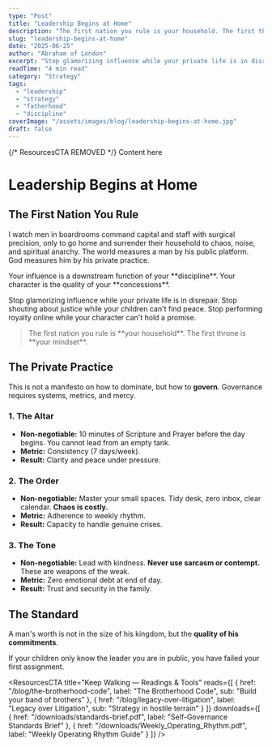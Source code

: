 ```yaml
---
type: "Post"
title: "Leadership Begins at Home"
description: "The first nation you rule is your household. The first throne is your mindset."
slug: "leadership-begins-at-home"
date: "2025-06-25"
author: "Abraham of London"
excerpt: "Stop glamorizing influence while your private life is in disrepair."
readTime: "4 min read"
category: "Strategy"
tags:
  - "leadership"
  - "strategy"
  - "fatherhood"
  - "discipline"
coverImage: "/assets/images/blog/leadership-begins-at-home.jpg"
draft: false
---
```


{/* ResourcesCTA REMOVED */}
<BrandFrame title="Legacy Tips" subtitle="Key Advice">
  Content here
</BrandFrame>

# Leadership Begins at Home

<Rule />

## The First Nation You Rule

I watch men in boardrooms command capital and staff with surgical precision, only to go home and surrender their household to chaos, noise, and spiritual anarchy. The world measures a man by his public platform. God measures him by his private practice.

<PullLine>
  Your influence is a downstream function of your **discipline**. Your character is the quality of your **concessions**.
</PullLine>

Stop glamorizing influence while your private life is in disrepair. Stop shouting about justice while your children can't find peace. Stop performing royalty online while your character can't hold a promise.

<blockquote>
The first nation you rule is **your household**. The first throne is **your mindset**.
</blockquote>

<Rule />

## The Private Practice

This is not a manifesto on how to dominate, but how to **govern**. Governance requires systems, metrics, and mercy.

### 1. The Altar

* **Non-negotiable:** 10 minutes of Scripture and Prayer before the day begins. You cannot lead from an empty tank.
* **Metric:** Consistency (7 days/week).
* **Result:** Clarity and peace under pressure.

### 2. The Order

* **Non-negotiable:** Master your small spaces. Tidy desk, zero inbox, clear calendar. **Chaos is costly.**
* **Metric:** Adherence to weekly rhythm.
* **Result:** Capacity to handle genuine crises.

### 3. The Tone

* **Non-negotiable:** Lead with kindness. **Never use sarcasm or contempt.** These are weapons of the weak.
* **Metric:** Zero emotional debt at end of day.
* **Result:** Trust and security in the family.

<Rule />

## The Standard

A man's worth is not in the size of his kingdom, but the **quality of his commitments**.

<PullLine subtle>
  If your children only know the leader you are in public, you have failed your first assignment.
</PullLine>

<ResourcesCTA title="Keep Walking — Readings & Tools" reads={[
  { href: "/blog/the-brotherhood-code", label: "The Brotherhood Code", sub: "Build your band of brothers" },
  { href: "/blog/legacy-over-litigation", label: "Legacy over Litigation", sub: "Strategy in hostile terrain" }
]} downloads={[
  { href: "/downloads/standards-brief.pdf", label: "Self-Governance Standards Brief" },
  { href: "/downloads/Weekly_Operating_Rhythm.pdf", label: "Weekly Operating Rhythm Guide" }
]} />

<ShareRow text="The first nation you rule is your household. The first throne is your mindset." hashtags="Leadership,Fatherhood,Discipline" />

